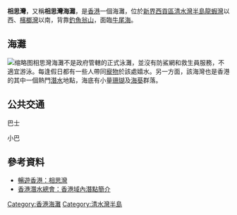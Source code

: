 '''相思灣'''，又稱'''相思灣海灘'''，是[[香港|香港]]一個海灘，位於[[新界|新界]][[西貢區|西貢區]][[清水灣半島|清水灣半島]][[龍蝦灣|龍蝦灣]]以西、[[檳榔灣|檳榔灣]]以南，背靠[[釣魚翁山|釣魚翁山]]，面臨[[牛尾海|牛尾海]]。
== 海灘 ==
[[File:香港相思灣.jpg|缩略图]]相思灣海灘不是政府管轄的正式泳灘，並沒有防鯊網和救生員服務，不適宜游泳。每逢假日都有一些人帶同[[寵物|寵物]]於該處嬉水。另一方面，該海灣也是香港的其中一個熱門[[潛水|潛水]]地點，海底有小量[[珊瑚|珊瑚]]及[[海葵|海葵]]群落。
==公共交通==
;巴士
{{九龍新界巴士簡單列表|91|91A}}
;小巴
{{新界專線小巴簡單列表|16|103|103M}}

==參考資料==
*[https://web.archive.org/web/20111001025325/http://www.pfigaron.net/place2/p16.htm 暢遊香港：相思灣]
*[http://www.hkua.org.hk/dl/HKUA_Trainning_Suggestion_for_HKDiveSite_20090703.pdf 香港潛水總會：香港域內潛點簡介] {{Wayback|url=http://www.hkua.org.hk/dl/HKUA_Trainning_Suggestion_for_HKDiveSite_20090703.pdf |date=20200313123446 }}

{{HK-geo-stub}}

[[Category:香港海灘|Category:香港海灘]]
[[Category:清水灣半島|Category:清水灣半島]]

{{coord|22.307242|114.290688|display=t}}